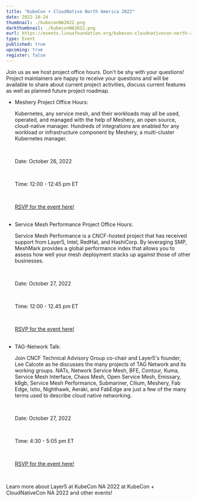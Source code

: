 ```yaml
---
title: "KubeCon + CloudNative North America 2022"
date: 2022-10-24
thumbnail: ./kubeconNA2022.png
darkthumbnail: ./kubeconNA2022.png
eurl: https://events.linuxfoundation.org/kubecon-cloudnativecon-north-america/
type: Event
published: true
upcoming: true
register: false
---
```

Join us as we host project office hours. Don't be shy with your questions! Project maintainers are happy to receive your questions and will be available to share about current project activities, discuss current features as well as planned future project roadmap.
<ul>
<li>
Meshery Project Office Hours: 

<br/>
  
Kubernetes, any service mesh, and their workloads may all be used, operated, and managed with the help of Meshery, an open source, cloud-native manager. Hundreds of integrations are enabled for any workload or infrastructure component by Meshery, a multi-cluster Kubernetes manager.

<br/>
  
  Date: October 26, 2022
  
<br/>
  
  Time: 12:00 - 12:45 pm ET
  
<br/>
  
  <a href="https://community.cncf.io/events/details/cncf-cncf-project-office-hours-presents-meshery-project-office-hour-1200-1245-pm-et/">​RSVP for the event here!</a>
</li>  

<br/>

<li>
Service Mesh Performance Project Office Hours: 
  
<br/>
  
Service Mesh Performance is a CNCF-hosted project that has received support from Layer5, Intel, RedHat, and HashiCorp. By leveraging SMP, MeshMark provides a global performance index that allows you to assess how well your mesh deployment stacks up against those of other businesses.

<br/>
  
  Date: October 27, 2022
  
<br/>
  
  Time: 12:00 - 12.45 pm ET
  
<br/>
  
  <a href="https://community.cncf.io/events/details/cncf-cncf-project-office-hours-presents-service-mesh-performance-project-office-hour-1200-1245-pm-et/">RSVP for the event here!</a>
</li>
<br/>
<li>
TAG-Network Talk: 

<br/>
  
  Join CNCF Technical Advisory Group co-chair and Layer5's founder, Lee Calcote as he discusses the many projects of TAG Network and its working groups. NATs, Network Service Mesh, BFE, Contour, Kuma, Service Mesh Interface, Chaos Mesh, Open Service Mesh, Emissary, k8gb, Service Mesh Performance, Submariner, Cilium, Meshery, Fab Edge, Istio, Nighthawk, Aeraki, and FabEdge are just a few of the many terms used to describe cloud native networking.
  
<br/>
  
  Date: October 27, 2022

<br/>
  
  Time: 4:30 - 5:05 pm ET
  
<br/>
  
  <a href="https://sched.co/1BZJl">RSVP for the event here!</a>
</li>

<br/>

</ul>

<p> Learn more about <Link to="/blog/events/layer5-at-kubecon-cloudnativecon-north-america">Layer5 at KubeCon NA 2022</Link> at KubeCon + CloudNativeCon NA 2022 and other <Link to="/community/events">events</Link>!</p>
